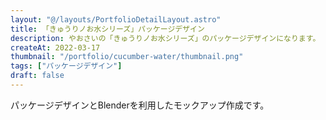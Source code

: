 ```yaml
---
layout: "@/layouts/PortfolioDetailLayout.astro"
title: 「きゅうりノお水シリーズ」パッケージデザイン
description: やおさいの「きゅうりノお水シリーズ」のパッケージデザインになります。
createAt: 2022-03-17
thumbnail: "/portfolio/cucumber-water/thumbnail.png"
tags: ["パッケージデザイン"]
draft: false
---
```



パッケージデザインとBlenderを利用したモックアップ作成です。

<CommonImg
  src="/portfolio/cucumber-water/01.png"
  alt="きゅうりノお水シリーズ"
  class="mb-L mt-XL"
  client:only="react"
/>

<div class="multi-column-3">
  <CommonImg
    src="/portfolio/cucumber-water/02.png"
    alt="きゅうりノお水シリーズ"
    client:only="react"
  />
  <CommonImg
    src="/portfolio/cucumber-water/03.png"
    alt="きゅうりノお水シリーズ"
    style="background:#FFF;"
    client:only="react"
  />
</div>
